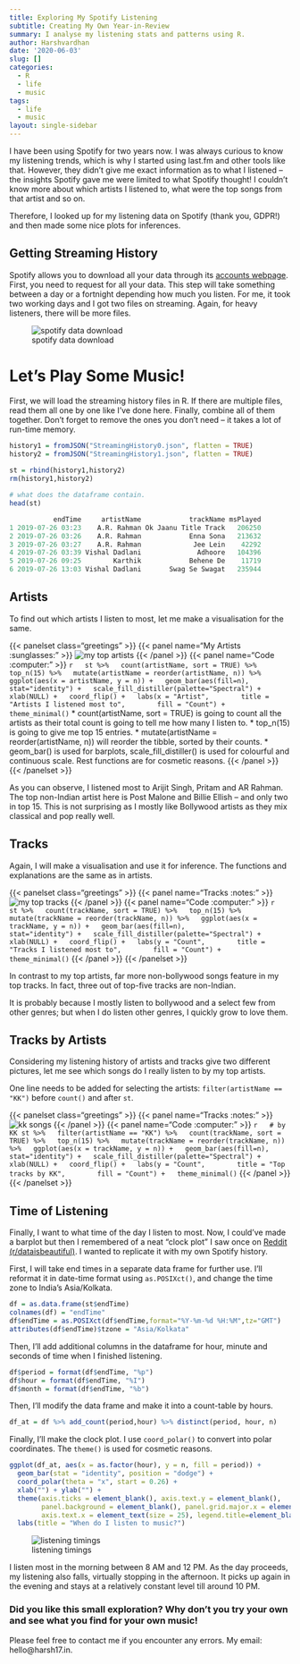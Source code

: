 ```yaml
---
title: Exploring My Spotify Listening
subtitle: Creating My Own Year-in-Review
summary: I analyse my listening stats and patterns using R.
author: Harshvardhan
date: '2020-06-03'
slug: []
categories:
  - R
  - life
  - music
tags:
  - life
  - music
layout: single-sidebar
---
```


I have been using Spotify for two years now. I was always curious to know my listening trends, which is why I started using last.fm and other tools like that. However, they didn't give me exact information as to what I listened -- the insights Spotify gave me were limited to what Spotify thought! I couldn't know more about which artists I listened to, what were the top songs from that artist and so on.

Therefore, I looked up for my listening data on Spotify (thank you, GDPR!) and then made some nice plots for inferences.

## Getting Streaming History

Spotify allows you to download all your data through its [accounts webpage](https://www.spotify.com/us/account/privacy/). First, you need to request for all your data. This step will take something between a day or a fortnight depending how much you listen. For me, it took two working days and I got two files on streaming. Again, for heavy listeners, there will be more files.

![spotify data download](images/Screenshot%202021-06-18%20at%2012.10.41%20AM.png)

# Let's Play Some Music!

First, we will load the streaming history files in R. If there are multiple files, read them all one by one like I've done here. Finally, combine all of them together. Don't forget to remove the ones you don't need -- it takes a lot of run-time memory.

```r
history1 = fromJSON("StreamingHistory0.json", flatten = TRUE)
history2 = fromJSON("StreamingHistory1.json", flatten = TRUE)
 
st = rbind(history1,history2)
rm(history1,history2)

# what does the dataframe contain.
head(st)

           endTime     artistName            trackName msPlayed
1 2019-07-26 03:23    A.R. Rahman Ok Jaanu Title Track   206250
2 2019-07-26 03:26    A.R. Rahman            Enna Sona   213632
3 2019-07-26 03:27    A.R. Rahman             Jee Lein    42292
4 2019-07-26 03:39 Vishal Dadlani              Adhoore   104396
5 2019-07-26 09:25        Karthik            Behene De    11719
6 2019-07-26 13:03 Vishal Dadlani       Swag Se Swagat   235944
```

## Artists

To find out which artists I listen to most, let me make a visualisation for the same.

{{< panelset class="greetings" >}}
{{< panel name="My Artists :sunglasses:" >}}
  ![my top artists](images/artists.png)
{{< /panel >}}
{{< panel name="Code :computer:" >}}
  ```r
  st %>%
  count(artistName, sort = TRUE) %>%
  top_n(15) %>%
  mutate(artistName = reorder(artistName, n)) %>%
  ggplot(aes(x = artistName, y = n)) +
  geom_bar(aes(fill=n),   
           stat="identity") +
  scale_fill_distiller(palette="Spectral") +
  xlab(NULL) +
  coord_flip() +
  labs(x = "Artist",
       title = "Artists I listened most to",
       fill = "Count") +
  theme_minimal()
  ```
  * count(artistName, sort = TRUE) is going to count all the artists as their total count is going to tell me how many I listen to.
  * top_n(15) is going to give me top 15 entries.
  * mutate(artistName = reorder(artistName, n)) will reorder the tibble, sorted by their counts.
  * geom_bar() is used for barplots, scale_fill_distiller() is used for colourful and continuous scale. Rest functions are for cosmetic reasons.
{{< /panel >}}
{{< /panelset >}}

As you can observe, I listened most to Arijit Singh, Pritam and AR Rahman. The top non-Indian artist here is Post Malone and Billie Ellish -- and only two in top 15. This is not surprising as I mostly like Bollywood artists as they mix classical and pop really well.

## Tracks

Again, I will make a visualisation and use it for inference. The functions and explanations are the same as in artists.

{{< panelset class="greetings" >}}
{{< panel name="Tracks :notes:" >}}
  ![my top tracks](images/tracks.png)
{{< /panel >}}
{{< panel name="Code :computer:" >}}
  ```r
  st %>%
  count(trackName, sort = TRUE) %>%
  top_n(15) %>%
  mutate(trackName = reorder(trackName, n)) %>%
  ggplot(aes(x = trackName, y = n)) +
  geom_bar(aes(fill=n),   
           stat="identity") +
  scale_fill_distiller(palette="Spectral") +
  xlab(NULL) +
  coord_flip() +
  labs(y = "Count",
       title = "Tracks I listened most to",
       fill = "Count") +
  theme_minimal()
  ```
{{< /panel >}}
{{< /panelset >}}

In contrast to my top artists, far more non-bollywood songs feature in my top tracks. In fact, three out of top-five tracks are non-Indian.

It is probably because I mostly listen to bollywood and a select few from other genres; but when I do listen other genres, I quickly grow to love them.

## Tracks by Artists

Considering my listening history of artists and tracks give two different pictures, let me see which songs do I really listen to by my top artists.

One line needs to be added for selecting the artists: `filter(artistName == "KK")` before `count()` and after `st`.

{{< panelset class="greetings" >}}
{{< panel name="Tracks :notes:" >}}
  ![kk songs](images/kk.png)
{{< /panel >}}
{{< panel name="Code :computer:" >}}
  ```r
  # by KK
st %>%
  filter(artistName == "KK") %>%
  count(trackName, sort = TRUE) %>%
  top_n(15) %>%
  mutate(trackName = reorder(trackName, n)) %>%
  ggplot(aes(x = trackName, y = n)) +
  geom_bar(aes(fill=n),   
           stat="identity") +
  scale_fill_distiller(palette="Spectral") +
  xlab(NULL) +
  coord_flip() +
  labs(y = "Count",
       title = "Top tracks by KK",
       fill = "Count") +
  theme_minimal()
  ```
{{< /panel >}}
{{< /panelset >}}

## Time of Listening

Finally, I want to what time of the day I listen to most. Now, I could’ve made a barplot but then I remembered of a neat “clock plot” I saw once on [Reddit (r/dataisbeautiful)](https://www.reddit.com/r/dataisbeautiful/). I wanted to replicate it with my own Spotify history.

First, I will take end times in a separate data frame for further use. I’ll reformat it in date-time format using `as.POSIXct()`, and change the time zone to India’s Asia/Kolkata.

```r
df = as.data.frame(st$endTime)
colnames(df) = "endTime"
df$endTime = as.POSIXct(df$endTime,format="%Y-%m-%d %H:%M",tz="GMT")
attributes(df$endTime)$tzone = "Asia/Kolkata"
```

Then, I’ll add additional columns in the dataframe for hour, minute and seconds of time when I finished listening.

```r
df$period = format(df$endTime, "%p")
df$hour = format(df$endTime, "%I")
df$month = format(df$endTime, "%b")
```

Then, I’ll modify the data frame and make it into a count-table by hours.

```r
df_at = df %>% add_count(period,hour) %>% distinct(period, hour, n)
```

Finally, I’ll make the clock plot. I use `coord_polar()` to convert into polar coordinates. The `theme()` is used for cosmetic reasons.

```r
ggplot(df_at, aes(x = as.factor(hour), y = n, fill = period)) +
  geom_bar(stat = "identity", position = "dodge") +
  coord_polar(theta = "x", start = 0.26) +
  xlab("") + ylab("") +
  theme(axis.ticks = element_blank(), axis.text.y = element_blank(), 
        panel.background = element_blank(), panel.grid.major.x = element_line(colour="grey"),
        axis.text.x = element_text(size = 25), legend.title=element_blank()) +
  labs(title = "When do I listen to music?")
```

![listening timings](images/listen_clock.png)

I listen most in the morning between 8 AM and 12 PM. As the day proceeds, my listening also falls, virtually stopping in the afternoon. It picks up again in the evening and stays at a relatively constant level till around 10 PM.

### Did you like this small exploration? Why don't you try your own and see what you find for your own music!

Please feel free to contact me if you encounter any errors. My email: hello@harsh17.in.

